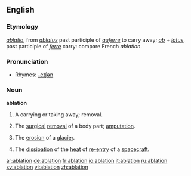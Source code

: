 ==English==
===Etymology===
{{L.}} ''[[ablatio]]'', from ''[[ablatus]]'' past participle of ''[[auferre]]'' to carry away; ''[[ab]]'' + ''[[latus]]'', past participle of ''[[ferre]]'' carry: compare French ''ablation''.

===Pronunciation===
*Rhymes: [[Rhymes:English:-eɪʃǝn|-eɪʃǝn]]

===Noun===
{{wikipedia}}
'''ablation'''
#A carrying or taking away; removal.
#{{medicine}} The [[surgical]] [[removal]] of a body part; [[amputation]].
#{{geology}} The [[erosion]] of a [[glacier]].
# The [[dissipation]] of the [[heat]] of [[re-entry]] of a [[spacecraft]].

[[ar:ablation]]
[[de:ablation]]
[[fr:ablation]]
[[io:ablation]]
[[it:ablation]]
[[ru:ablation]]
[[sv:ablation]]
[[vi:ablation]]
[[zh:ablation]]